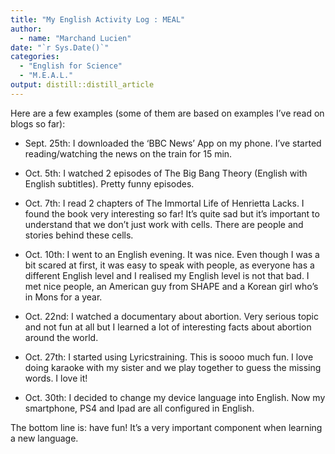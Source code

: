 ```yaml
---
title: "My English Activity Log : MEAL"
author:
  - name: "Marchand Lucien" 
date: "`r Sys.Date()`"
categories:
  - "English for Science"
  - "M.E.A.L."
output: distill::distill_article
---
```



Here are a few examples (some of them are based on examples I've read on blogs so far):

- Sept. 25th: I downloaded the 'BBC News' App on my phone. I've started reading/watching the news on the train for 15 min.

- Oct. 5th: I watched 2 episodes of The Big Bang Theory (English with English subtitles). Pretty funny episodes.

- Oct. 7th: I read 2 chapters of The Immortal Life of Henrietta Lacks. I found the book very interesting so far! It's quite sad but it's important to understand that we don't just work with cells. There are people and stories behind these cells.

- Oct. 10th: I went to an English evening. It was nice. Even though I was a bit scared at first, it was easy to speak with people, as everyone has a different English level and I realised my English level is not that bad. I met nice people, an American guy from SHAPE and a Korean girl who's in Mons for a year.

- Oct. 22nd: I watched a documentary about abortion. Very serious topic and not fun at all but I learned a lot of interesting facts about abortion around the world.

- Oct. 27th: I started using Lyricstraining. This is soooo much fun. I love doing karaoke with my sister and we play together to guess the missing words. I love it!

- Oct. 30th: I decided to change my device language into English. Now my smartphone, PS4 and Ipad are all configured in English.

The bottom line is: have fun! It's a very important component when learning a new language.

